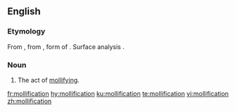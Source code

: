 ==English==

===Etymology===
From {{etyl|fro|en}} {{m|fro|mollificacion}}, from {{etyl|la|en}} {{m|la|mollificātiō}}, form of {{m|la|molliō}}. Surface analysis {{suffix|mollify|ification|lang=en}}.

===Noun===
{{en-noun}}

# The act of [[mollify|mollifying]].

[[fr:mollification]]
[[hy:mollification]]
[[ku:mollification]]
[[te:mollification]]
[[vi:mollification]]
[[zh:mollification]]